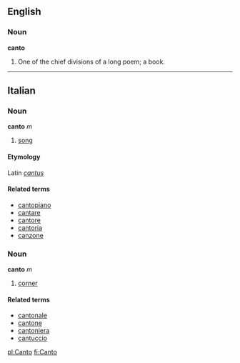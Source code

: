 ==English==
===Noun===
'''canto'''

#One of the chief divisions of a long poem; a book.

----

==Italian==
===Noun===
'''canto''' ''m''

# [[song]]

====Etymology====
Latin ''[[cantus]]''

====Related terms====
*[[cantopiano]]
*[[cantare]]
*[[cantore]]
*[[cantoria]]
*[[canzone]]

===Noun===
'''canto''' ''m''

# [[corner]]

====Related terms====
*[[cantonale]]
*[[cantone]]
*[[cantoniera]]
*[[cantuccio]]

[[pl:Canto]]
[[fi:Canto]]